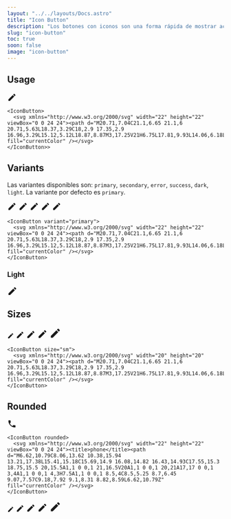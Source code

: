 ```yaml
---
layout: "../../layouts/Docs.astro"
title: "Icon Button"
description: "Los botones con iconos son una forma rápida de mostrar acciones en un solo toque. Los iconos son una forma visual de comunicar acciones y objetos. Los iconos se pueden usar en botones, barras de herramientas, barras de navegación y barras de pestañas."
slug: "icon-button"
toc: true
soon: false
image: "icon-button"
---
```



## Usage

<Example>
  <IconButton>
    <svg xmlns="http://www.w3.org/2000/svg" width="22" height="22" viewBox="0 0 24 24"><path d="M20.71,7.04C21.1,6.65 21.1,6 20.71,5.63L18.37,3.29C18,2.9 17.35,2.9 16.96,3.29L15.12,5.12L18.87,8.87M3,17.25V21H6.75L17.81,9.93L14.06,6.18L3,17.25Z" fill="currentColor" /></svg>
  </IconButton>
</Example>

```astro
<IconButton>
  <svg xmlns="http://www.w3.org/2000/svg" width="22" height="22" viewBox="0 0 24 24"><path d="M20.71,7.04C21.1,6.65 21.1,6 20.71,5.63L18.37,3.29C18,2.9 17.35,2.9 16.96,3.29L15.12,5.12L18.87,8.87M3,17.25V21H6.75L17.81,9.93L14.06,6.18L3,17.25Z" fill="currentColor" /></svg>
</IconButton>>
```

## Variants

Las variantes disponibles son: `primary`, `secondary`, `error`, `success`, `dark`, `light`. La variante por defecto es `primary`.

<Example>
  <div class="flex items-center gap-4 flex-wrap">
    <IconButton variant="primary">
      <svg xmlns="http://www.w3.org/2000/svg" width="22" height="22" viewBox="0 0 24 24"><path d="M20.71,7.04C21.1,6.65 21.1,6 20.71,5.63L18.37,3.29C18,2.9 17.35,2.9 16.96,3.29L15.12,5.12L18.87,8.87M3,17.25V21H6.75L17.81,9.93L14.06,6.18L3,17.25Z" fill="currentColor" /></svg>
    </IconButton>
    <IconButton variant="secondary">
      <svg xmlns="http://www.w3.org/2000/svg" width="22" height="22" viewBox="0 0 24 24"><path d="M20.71,7.04C21.1,6.65 21.1,6 20.71,5.63L18.37,3.29C18,2.9 17.35,2.9 16.96,3.29L15.12,5.12L18.87,8.87M3,17.25V21H6.75L17.81,9.93L14.06,6.18L3,17.25Z" fill="currentColor" /></svg>
    </IconButton>
    <IconButton variant="error">
      <svg xmlns="http://www.w3.org/2000/svg" width="22" height="22" viewBox="0 0 24 24"><path d="M20.71,7.04C21.1,6.65 21.1,6 20.71,5.63L18.37,3.29C18,2.9 17.35,2.9 16.96,3.29L15.12,5.12L18.87,8.87M3,17.25V21H6.75L17.81,9.93L14.06,6.18L3,17.25Z" fill="currentColor" /></svg>
    </IconButton>
    <IconButton variant="success">
      <svg xmlns="http://www.w3.org/2000/svg" width="22" height="22" viewBox="0 0 24 24"><path d="M20.71,7.04C21.1,6.65 21.1,6 20.71,5.63L18.37,3.29C18,2.9 17.35,2.9 16.96,3.29L15.12,5.12L18.87,8.87M3,17.25V21H6.75L17.81,9.93L14.06,6.18L3,17.25Z" fill="currentColor" /></svg>
    </IconButton>
    <IconButton variant="dark">
      <svg xmlns="http://www.w3.org/2000/svg" width="22" height="22" viewBox="0 0 24 24"><path d="M20.71,7.04C21.1,6.65 21.1,6 20.71,5.63L18.37,3.29C18,2.9 17.35,2.9 16.96,3.29L15.12,5.12L18.87,8.87M3,17.25V21H6.75L17.81,9.93L14.06,6.18L3,17.25Z" fill="currentColor" /></svg>
    </IconButton>
  </div>
</Example>

```astro
<IconButton variant="primary">
  <svg xmlns="http://www.w3.org/2000/svg" width="22" height="22" viewBox="0 0 24 24"><path d="M20.71,7.04C21.1,6.65 21.1,6 20.71,5.63L18.37,3.29C18,2.9 17.35,2.9 16.96,3.29L15.12,5.12L18.87,8.87M3,17.25V21H6.75L17.81,9.93L14.06,6.18L3,17.25Z" fill="currentColor" /></svg>
</IconButton>
```

### Light  

<Example isDark>
  <IconButton variant="light">
    <svg xmlns="http://www.w3.org/2000/svg" width="24" height="24" viewBox="0 0 24 24"><path d="M20.71,7.04C21.1,6.65 21.1,6 20.71,5.63L18.37,3.29C18,2.9 17.35,2.9 16.96,3.29L15.12,5.12L18.87,8.87M3,17.25V21H6.75L17.81,9.93L14.06,6.18L3,17.25Z" fill="currentColor" /></svg>
  </IconButton>
</Example>

## Sizes

<Example>
  <div class="flex items-center gap-4 flex-wrap">
    <IconButton size="xs">
      <svg xmlns="http://www.w3.org/2000/svg" width="16" height="16" viewBox="0 0 24 24"><path d="M20.71,7.04C21.1,6.65 21.1,6 20.71,5.63L18.37,3.29C18,2.9 17.35,2.9 16.96,3.29L15.12,5.12L18.87,8.87M3,17.25V21H6.75L17.81,9.93L14.06,6.18L3,17.25Z" fill="currentColor" /></svg>
    </IconButton>
    <IconButton size="sm">
      <svg xmlns="http://www.w3.org/2000/svg" width="20" height="20" viewBox="0 0 24 24"><path d="M20.71,7.04C21.1,6.65 21.1,6 20.71,5.63L18.37,3.29C18,2.9 17.35,2.9 16.96,3.29L15.12,5.12L18.87,8.87M3,17.25V21H6.75L17.81,9.93L14.06,6.18L3,17.25Z" fill="currentColor" /></svg>
    </IconButton>
    <IconButton size="md">
      <svg xmlns="http://www.w3.org/2000/svg" width="22" height="22" viewBox="0 0 24 24"><path d="M20.71,7.04C21.1,6.65 21.1,6 20.71,5.63L18.37,3.29C18,2.9 17.35,2.9 16.96,3.29L15.12,5.12L18.87,8.87M3,17.25V21H6.75L17.81,9.93L14.06,6.18L3,17.25Z" fill="currentColor" /></svg>
    </IconButton>
    <IconButton size="lg">
      <svg xmlns="http://www.w3.org/2000/svg" width="24" height="24" viewBox="0 0 24 24"><path d="M20.71,7.04C21.1,6.65 21.1,6 20.71,5.63L18.37,3.29C18,2.9 17.35,2.9 16.96,3.29L15.12,5.12L18.87,8.87M3,17.25V21H6.75L17.81,9.93L14.06,6.18L3,17.25Z" fill="currentColor" /></svg>
    </IconButton>
    <IconButton size="xl">
      <svg xmlns="http://www.w3.org/2000/svg" width="28" height="28" viewBox="0 0 24 24"><path d="M20.71,7.04C21.1,6.65 21.1,6 20.71,5.63L18.37,3.29C18,2.9 17.35,2.9 16.96,3.29L15.12,5.12L18.87,8.87M3,17.25V21H6.75L17.81,9.93L14.06,6.18L3,17.25Z" fill="currentColor" /></svg>
    </IconButton>
  </div>
</Example>

```astro
<IconButton size="sm">
  <svg xmlns="http://www.w3.org/2000/svg" width="20" height="20" viewBox="0 0 24 24"><path d="M20.71,7.04C21.1,6.65 21.1,6 20.71,5.63L18.37,3.29C18,2.9 17.35,2.9 16.96,3.29L15.12,5.12L18.87,8.87M3,17.25V21H6.75L17.81,9.93L14.06,6.18L3,17.25Z" fill="currentColor" /></svg>
</IconButton>
```

## Rounded

<Example>
  <IconButton rounded>
    <svg xmlns="http://www.w3.org/2000/svg" width="22" height="22" viewBox="0 0 24 24"><title>phone</title><path d="M6.62,10.79C8.06,13.62 10.38,15.94 13.21,17.38L15.41,15.18C15.69,14.9 16.08,14.82 16.43,14.93C17.55,15.3 18.75,15.5 20,15.5A1,1 0 0,1 21,16.5V20A1,1 0 0,1 20,21A17,17 0 0,1 3,4A1,1 0 0,1 4,3H7.5A1,1 0 0,1 8.5,4C8.5,5.25 8.7,6.45 9.07,7.57C9.18,7.92 9.1,8.31 8.82,8.59L6.62,10.79Z" fill="currentColor" /></svg>
  </IconButton>
</Example>

```astro
<IconButton rounded>
  <svg xmlns="http://www.w3.org/2000/svg" width="22" height="22" viewBox="0 0 24 24"><title>phone</title><path d="M6.62,10.79C8.06,13.62 10.38,15.94 13.21,17.38L15.41,15.18C15.69,14.9 16.08,14.82 16.43,14.93C17.55,15.3 18.75,15.5 20,15.5A1,1 0 0,1 21,16.5V20A1,1 0 0,1 20,21A17,17 0 0,1 3,4A1,1 0 0,1 4,3H7.5A1,1 0 0,1 8.5,4C8.5,5.25 8.7,6.45 9.07,7.57C9.18,7.92 9.1,8.31 8.82,8.59L6.62,10.79Z" fill="currentColor" /></svg>
</IconButton>
```

<Example>
  <div class="flex items-center gap-4 flex-wrap">
    <IconButton rounded size="xs">
      <svg xmlns="http://www.w3.org/2000/svg" width="16" height="16" viewBox="0 0 24 24"><path d="M20.71,7.04C21.1,6.65 21.1,6 20.71,5.63L18.37,3.29C18,2.9 17.35,2.9 16.96,3.29L15.12,5.12L18.87,8.87M3,17.25V21H6.75L17.81,9.93L14.06,6.18L3,17.25Z" fill="currentColor" /></svg>
    </IconButton>
    <IconButton rounded size="sm">
      <svg xmlns="http://www.w3.org/2000/svg" width="20" height="20" viewBox="0 0 24 24"><path d="M20.71,7.04C21.1,6.65 21.1,6 20.71,5.63L18.37,3.29C18,2.9 17.35,2.9 16.96,3.29L15.12,5.12L18.87,8.87M3,17.25V21H6.75L17.81,9.93L14.06,6.18L3,17.25Z" fill="currentColor" /></svg>
    </IconButton>
    <IconButton rounded size="md">
      <svg xmlns="http://www.w3.org/2000/svg" width="22" height="22" viewBox="0 0 24 24"><path d="M20.71,7.04C21.1,6.65 21.1,6 20.71,5.63L18.37,3.29C18,2.9 17.35,2.9 16.96,3.29L15.12,5.12L18.87,8.87M3,17.25V21H6.75L17.81,9.93L14.06,6.18L3,17.25Z" fill="currentColor" /></svg>
    </IconButton>
    <IconButton rounded size="lg">
      <svg xmlns="http://www.w3.org/2000/svg" width="24" height="24" viewBox="0 0 24 24"><path d="M20.71,7.04C21.1,6.65 21.1,6 20.71,5.63L18.37,3.29C18,2.9 17.35,2.9 16.96,3.29L15.12,5.12L18.87,8.87M3,17.25V21H6.75L17.81,9.93L14.06,6.18L3,17.25Z" fill="currentColor" /></svg>
    </IconButton>
    <IconButton rounded size="xl">
      <svg xmlns="http://www.w3.org/2000/svg" width="28" height="28" viewBox="0 0 24 24"><path d="M20.71,7.04C21.1,6.65 21.1,6 20.71,5.63L18.37,3.29C18,2.9 17.35,2.9 16.96,3.29L15.12,5.12L18.87,8.87M3,17.25V21H6.75L17.81,9.93L14.06,6.18L3,17.25Z" fill="currentColor" /></svg>
    </IconButton>
  </div>
</Example>
